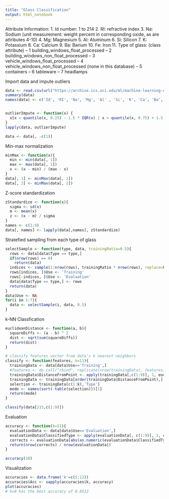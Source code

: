 ```yaml
---
title: "Glass Classification"
output: html_notebook
---
```



Attribute Information:
   1. Id number: 1 to 214
   2. RI: refractive index
   3. Na: Sodium (unit measurement: weight percent in corresponding oxide, as 
                  are attributes 4-10)
   4. Mg: Magnesium
   5. Al: Aluminum
   6. Si: Silicon
   7. K: Potassium
   8. Ca: Calcium
   9. Ba: Barium
  10. Fe: Iron
  11. Type of glass: (class attribute)
      -- 1 building_windows_float_processed
      -- 2 building_windows_non_float_processed
      -- 3 vehicle_windows_float_processed
      -- 4 vehicle_windows_non_float_processed (none in this database)
      -- 5 containers
      -- 6 tableware
      -- 7 headlamps
    
Import data and impute outliers
```r
data <- read.csv(url("https://archive.ics.uci.edu/ml/machine-learning-databases/glass/glass.data"))
summary(data)
names(data) <- c('Id', 'RI', 'Na', 'Mg', 'Al' , 'Si', 'K', 'Ca', 'Ba', 'Fe', 'Type')


outlierImpute <- function(x) {
  x[x < quantile(x, 0.25) - 1.5 * IQR(x) | x > quantile(x, 0.75) + 1.5 * IQR(x)] <- median(x)
}
lapply(data, outlierImpute)

data <- data[, -c(1)]
```


Min-max normalization
```r

minMax <- function(x){
  min <- min(data[, 1])
  max <- max(data[, 1])
  x <- (x - min) / (max - x) 
}
data[, 1] <- minMax(data[, 1])
data[, 2] <- minMax(data[, 2])

```


Z-score standardization
```r
zStandardize <- function(x){
  sigma <- sd(x)
  m <- mean(x)
  z <- (x - m) / sigma
}
names <- c(1:9)
data[, names] <- lapply(data[,names], zStandardize)
```


Stratefied sampling from each type of glass
```r
selectSample <- function(type, data, trainingRatio=0.5){
  rows <- data[data$Type == type,]
  if(nrow(rows) == 0)
    return(data)
  indices <- sample(1:nrow(rows), trainingRatio * nrow(rows), replace=F)
  rows[indices, ]$Use <- 'Training'
  rows[-indices, ]$Use <- 'Evaluation'
  data[data$Type == type,] <- rows
  return(data)
}
data$Use <- NA
for(i in 1:7){
  data <- selectSample(i, data, 0.5)
}
```


k-NN Classfication
```r
euclideanDistance <- function(a, b){
  squareDiffs <- (a - b) ^ 2
  dist <- sqrt(sum(squareDiffs))
  return(dist)
}

# classify features vector from data's k nearest neighbors
classify <- function(features, k=11){
  trainingData <- data[data$Use=='Training',]
  #features <- do.call("rbind", replicate(nrow(trainingData), features, simplify = FALSE))
  trainingData$DistanceFromPoint <- apply(trainingData[,c(1:9)], 1, euclideanDistance, features)
  trainingData <- trainingData[order(trainingData$DistanceFromPoint),]
  selection <- trainingData[c(1:k),'Type']
  mode <- names(sort(-table(selection)))[1]
  return(mode)
}

classify(data[213,c(1:9)])

```


Evaluation
```r
accuracy <- function(k=11){
  evaluationData <- data[data$Use=='Evaluation',]
  evaluationData$ClassifiedType <- apply(evaluationData[, c(1:9)], 1, classify, k)
  corrects <- evaluationData[abs(as.numeric(evaluationData$ClassifiedType)-as.numeric(evaluationData$Type))<=1,]
  return(nrow(corrects) / nrow(evaluationData))
}

accuracy(10)
```


Visualization
```r
accuracies <- data.frame('k'=c(5:12))
accuracies$Acc <- sapply(accuracies$k, accuracy)
plot(accuracies)
# k=8 has the best accuracy of 0.8532
```
